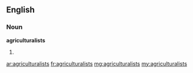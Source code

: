 ==English==
===Noun===
'''agriculturalists'''
#{{plural of|[[agriculturalist]]}}

[[ar:agriculturalists]]
[[fr:agriculturalists]]
[[mg:agriculturalists]]
[[my:agriculturalists]]